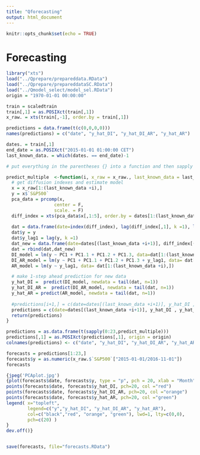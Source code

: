 ```yaml
---
title: "Qforecasting"
output: html_document
---
```


```r
knitr::opts_chunk$set(echo = TRUE)
```

# Forecasting
```R
library("xts")
load("../Qprepare/prepareddata.RData")
load("../Qprepare/prepareddataSC.RData")
load("../Qmodel_select/model_sel.RData")
origin = "1970-01-01 00:00:00"

train = scaledtrain
train[,1] = as.POSIXct(train[,1])
x_raw. = xts(train[,-1], order.by = train[,1])

predictions = data.frame(t(c(0,0,0,0)))
names(predictions) = c("date", "y_hat_DI", "y_hat_DI_AR", "y_hat_AR")

dates. = train[,1]
end_date = as.POSIXct("2015-01-01 01:00:00 CET")
last_known_data. = which(dates. == end_date)-1

# put everything in the parentheses {} into a function and then sapply (0:23) over the function 

predict_multiple  <-function(i, x_raw = x_raw., last_known_data = last_known_data., dates = dates.){
  # get diffusion indexes and estimate model
  x = x_raw[1:(last_known_data +i),] 
  y = x$`S&P500`
  pca_data = prcomp(x,
                  center = F,
                  scale. = F)
  diff_index = xts(pca_data$x[,1:5], order.by = dates[1:(last_known_data +i)] )
  
  dat = data.frame(date=index(diff_index), lag(diff_index[,1], k =1), lag(diff_index[,1], k =2), lag(diff_index[,1], k =3), lag(diff_index[,1], k =4))
  dat$y = y
  dat$y_lag1 = lag(y, k =1)
  dat_new = data.frame(date=dates[(last_known_data +i+1)], diff_index[(last_known_data +i),1], diff_index[(last_known_data +i -1),1], ... = diff_index[(last_known_data +i-2),1],diff_index[(last_known_data +i-3),1],y=NA, y_lag1=tail(dat$y, n = 1), row.names = last_known_data+i+1)
  dat = rbind(dat,dat_new)
  DI_model = lm(y ~ PC1 + PC1.1 + PC1.2 + PC1.3, data=dat[1:(last_known_data +i),])
  DI_AR_model = lm(y ~ PC1 + PC1.1 + PC1.2 + PC1.3 + y_lag1, data= dat[1:(last_known_data +i),])
  AR_model = lm(y ~ y_lag1, data= dat[1:(last_known_data +i),])

  # make 1-step ahead prediction for new data
  y_hat_DI =  predict(DI_model, newdata = tail(dat, n=1))
  y_hat_DI_AR =  predict(DI_AR_model, newdata = tail(dat, n=1))
  y_hat_AR = predict(AR_model, newdata = tail(dat, n=1))
  
  #predictions[i+1,] = c(date=dates[(last_known_data +i+1)], y_hat_DI , y_hat_DI_AR, y_hat_AR)
  predictions = c(date=dates[(last_known_data +i+1)], y_hat_DI , y_hat_DI_AR, y_hat_AR)
  return(predictions)
}

predictions = as.data.frame(t(sapply(0:23,predict_multiple)))
predictions[,1] = as.POSIXct(predictions[,1], origin = origin)
colnames(predictions) <- c("date", "y_hat_DI", "y_hat_DI_AR", "y_hat_AR")

forecasts = predictions[1:23,]
forecasts$y = as.numeric(x_raw.$`S&P500`["2015-01-01/2016-11-01"])
forecasts

{jpeg('PCAplot.jpg')
{plot(forecasts$date, forecasts$y, type = "p", pch = 20, xlab = "Month", ylab = "y-value" )
points(forecasts$date, forecasts$y_hat_DI, pch=20, col ="red")
points(forecasts$date, forecasts$y_hat_DI_AR, pch=20, col ="orange")
points(forecasts$date, forecasts$y_hat_AR, pch=20, col ="green")
legend( x="topleft", 
        legend=c("y","y_hat_DI", "y_hat_DI_AR", "y_hat_AR"),
        col=c("black","red", "orange", "green"), lwd=1, lty=c(0,0), 
        pch=c(20) )
}
dev.off()}


save(forecasts, file="forecasts.RData")

```